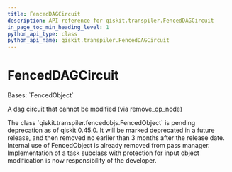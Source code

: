 ```yaml
---
title: FencedDAGCircuit
description: API reference for qiskit.transpiler.FencedDAGCircuit
in_page_toc_min_heading_level: 1
python_api_type: class
python_api_name: qiskit.transpiler.FencedDAGCircuit
---
```


# FencedDAGCircuit

<Class id="qiskit.transpiler.FencedDAGCircuit" isDedicatedPage={true} github="https://github.com/qiskit/qiskit/tree/stable/0.45/qiskit/transpiler/fencedobjs.py" signature="qiskit.transpiler.FencedDAGCircuit(dag_circuit_instance)" modifiers="class">
  Bases: `FencedObject`

  A dag circuit that cannot be modified (via remove\_op\_node)

  <Admonition title="Deprecated since version 0.45.0_pending" type="danger">
    The class `qiskit.transpiler.fencedobjs.FencedObject` is pending deprecation as of qiskit 0.45.0. It will be marked deprecated in a future release, and then removed no earlier than 3 months after the release date. Internal use of FencedObject is already removed from pass manager. Implementation of a task subclass with protection for input object modification is now responsibility of the developer.
  </Admonition>
</Class>

